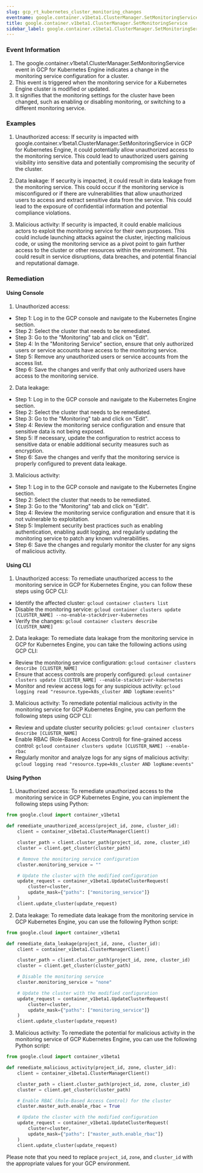 ```yaml
--- 
slug: gcp_rt_kubernetes_cluster_monitoring_changes
eventname: google.container.v1beta1.ClusterManager.SetMonitoringService
title: google.container.v1beta1.ClusterManager.SetMonitoringService
sidebar_label: google.container.v1beta1.ClusterManager.SetMonitoringService
---
```

                       
### Event Information

1. The google.container.v1beta1.ClusterManager.SetMonitoringService event in GCP for Kubernetes Engine indicates a change in the monitoring service configuration for a cluster.
2. This event is triggered when the monitoring service for a Kubernetes Engine cluster is modified or updated.
3. It signifies that the monitoring settings for the cluster have been changed, such as enabling or disabling monitoring, or switching to a different monitoring service.


### Examples

1. Unauthorized access: If security is impacted with google.container.v1beta1.ClusterManager.SetMonitoringService in GCP for Kubernetes Engine, it could potentially allow unauthorized access to the monitoring service. This could lead to unauthorized users gaining visibility into sensitive data and potentially compromising the security of the cluster.

2. Data leakage: If security is impacted, it could result in data leakage from the monitoring service. This could occur if the monitoring service is misconfigured or if there are vulnerabilities that allow unauthorized users to access and extract sensitive data from the service. This could lead to the exposure of confidential information and potential compliance violations.

3. Malicious activity: If security is impacted, it could enable malicious actors to exploit the monitoring service for their own purposes. This could include launching attacks against the cluster, injecting malicious code, or using the monitoring service as a pivot point to gain further access to the cluster or other resources within the environment. This could result in service disruptions, data breaches, and potential financial and reputational damage.

### Remediation

#### Using Console

1. Unauthorized access:
- Step 1: Log in to the GCP console and navigate to the Kubernetes Engine section.
- Step 2: Select the cluster that needs to be remediated.
- Step 3: Go to the "Monitoring" tab and click on "Edit".
- Step 4: In the "Monitoring Service" section, ensure that only authorized users or service accounts have access to the monitoring service.
- Step 5: Remove any unauthorized users or service accounts from the access list.
- Step 6: Save the changes and verify that only authorized users have access to the monitoring service.

2. Data leakage:
- Step 1: Log in to the GCP console and navigate to the Kubernetes Engine section.
- Step 2: Select the cluster that needs to be remediated.
- Step 3: Go to the "Monitoring" tab and click on "Edit".
- Step 4: Review the monitoring service configuration and ensure that sensitive data is not being exposed.
- Step 5: If necessary, update the configuration to restrict access to sensitive data or enable additional security measures such as encryption.
- Step 6: Save the changes and verify that the monitoring service is properly configured to prevent data leakage.

3. Malicious activity:
- Step 1: Log in to the GCP console and navigate to the Kubernetes Engine section.
- Step 2: Select the cluster that needs to be remediated.
- Step 3: Go to the "Monitoring" tab and click on "Edit".
- Step 4: Review the monitoring service configuration and ensure that it is not vulnerable to exploitation.
- Step 5: Implement security best practices such as enabling authentication, enabling audit logging, and regularly updating the monitoring service to patch any known vulnerabilities.
- Step 6: Save the changes and regularly monitor the cluster for any signs of malicious activity.

#### Using CLI

1. Unauthorized access: To remediate unauthorized access to the monitoring service in GCP for Kubernetes Engine, you can follow these steps using GCP CLI:

- Identify the affected cluster: `gcloud container clusters list`
- Disable the monitoring service: `gcloud container clusters update [CLUSTER_NAME] --no-enable-stackdriver-kubernetes`
- Verify the changes: `gcloud container clusters describe [CLUSTER_NAME]`

2. Data leakage: To remediate data leakage from the monitoring service in GCP for Kubernetes Engine, you can take the following actions using GCP CLI:

- Review the monitoring service configuration: `gcloud container clusters describe [CLUSTER_NAME]`
- Ensure that access controls are properly configured: `gcloud container clusters update [CLUSTER_NAME] --enable-stackdriver-kubernetes`
- Monitor and review access logs for any suspicious activity: `gcloud logging read "resource.type=k8s_cluster AND logName:events"`

3. Malicious activity: To remediate potential malicious activity in the monitoring service for GCP Kubernetes Engine, you can perform the following steps using GCP CLI:

- Review and update cluster security policies: `gcloud container clusters describe [CLUSTER_NAME]`
- Enable RBAC (Role-Based Access Control) for fine-grained access control: `gcloud container clusters update [CLUSTER_NAME] --enable-rbac`
- Regularly monitor and analyze logs for any signs of malicious activity: `gcloud logging read "resource.type=k8s_cluster AND logName:events"`

#### Using Python

1. Unauthorized access: To remediate unauthorized access to the monitoring service in GCP Kubernetes Engine, you can implement the following steps using Python:

```python
from google.cloud import container_v1beta1

def remediate_unauthorized_access(project_id, zone, cluster_id):
    client = container_v1beta1.ClusterManagerClient()

    cluster_path = client.cluster_path(project_id, zone, cluster_id)
    cluster = client.get_cluster(cluster_path)

    # Remove the monitoring service configuration
    cluster.monitoring_service = ""

    # Update the cluster with the modified configuration
    update_request = container_v1beta1.UpdateClusterRequest(
        cluster=cluster,
        update_mask={"paths": ["monitoring_service"]}
    )
    client.update_cluster(update_request)
```

2. Data leakage: To remediate data leakage from the monitoring service in GCP Kubernetes Engine, you can use the following Python script:

```python
from google.cloud import container_v1beta1

def remediate_data_leakage(project_id, zone, cluster_id):
    client = container_v1beta1.ClusterManagerClient()

    cluster_path = client.cluster_path(project_id, zone, cluster_id)
    cluster = client.get_cluster(cluster_path)

    # Disable the monitoring service
    cluster.monitoring_service = "none"

    # Update the cluster with the modified configuration
    update_request = container_v1beta1.UpdateClusterRequest(
        cluster=cluster,
        update_mask={"paths": ["monitoring_service"]}
    )
    client.update_cluster(update_request)
```

3. Malicious activity: To remediate the potential for malicious activity in the monitoring service of GCP Kubernetes Engine, you can use the following Python script:

```python
from google.cloud import container_v1beta1

def remediate_malicious_activity(project_id, zone, cluster_id):
    client = container_v1beta1.ClusterManagerClient()

    cluster_path = client.cluster_path(project_id, zone, cluster_id)
    cluster = client.get_cluster(cluster_path)

    # Enable RBAC (Role-Based Access Control) for the cluster
    cluster.master_auth.enable_rbac = True

    # Update the cluster with the modified configuration
    update_request = container_v1beta1.UpdateClusterRequest(
        cluster=cluster,
        update_mask={"paths": ["master_auth.enable_rbac"]}
    )
    client.update_cluster(update_request)
```

Please note that you need to replace `project_id`, `zone`, and `cluster_id` with the appropriate values for your GCP environment.


 